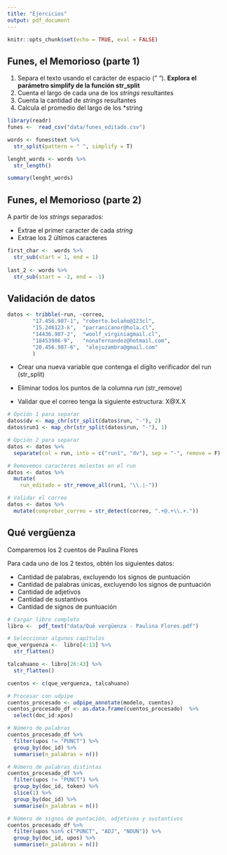 ```yaml
---
title: "Ejercicios"
output: pdf_document
---
```


```r
knitr::opts_chunk$set(echo = TRUE, eval = FALSE)
```

## Funes, el Memorioso (parte 1)

1. Separa el texto usando el carácter de espacio (" "). **Explora el parámetro simplify de la función str_split**
2. Cuenta el largo de cada una de los *strings* resultantes
3. Cuenta la cantidad de *strings* resultantes 
4. Calcula el promedio del largo de los *string

```r
library(readr)
funes <-  read_csv("data/funes_editado.csv")

words <- funes$text %>% 
  str_split(pattern = " ", simplify = T) 

lenght_words <- words %>% 
  str_length()

summary(lenght_words)

```

## Funes, el Memorioso (parte 2)

A partir de los *strings* separados:

- Extrae el primer caracter de cada *string*
- Extrae los 2 últimos caracteres 

```r
first_char <-  words %>% 
  str_sub(start = 1, end = 1)
  
last_2 <- words %>% 
  str_sub(start = -2, end = -1)
```
## Validación de datos


```r
datos <- tribble(~run, ~correo,
        "17.456.987-1", "roberto.bolaño@123cl",
        "15.246123-k",  "parranicanor@hola.cl",
        "14436.987-2",  "woolf_virginiagmail.cl", 
        "18453986-9",   "nonafernandez@hotmail.com",
        "20.456.987-6",  "alejozambra@gmail.com"
        )
```


- Crear una nueva variable que contenga el dígito verificador del run (str_split)

- Eliminar todos los puntos de la columna *run* (str_remove)

- Validar que el correo tenga la siguiente estructura: X@X.X 

```r
# Opción 1 para separar
datos$dv <- map_chr(str_split(datos$run, "-"), 2)
datos$run1 <- map_chr(str_split(datos$run, "-"), 1)
```

```r
# Opción 2 para separar
datos <- datos %>% 
  separate(col = run, into = c("run1", "dv"), sep = "-", remove = F)

```

```r
# Removemos caracteres molestos en el run
datos <- datos %>% 
  mutate(
    run_editado = str_remove_all(run1, "\\.|-"))

```

```r
# Validar el correo
datos <- datos %>% 
  mutate(comprobar_correo = str_detect(correo, ".+@.+\\.+."))
```
## Qué vergüenza

Comparemos los 2 cuentos de Paulina Flores

Para cada uno de los 2 textos, obtén los siguientes datos:

- Cantidad de palabras, excluyendo los signos de puntuación
- Cantidad de palabras únicas, excluyendo los signos de puntuación
- Cantidad de adjetivos 
- Cantidad de sustantivos
- Cantidad de signos de puntuación 

```r
# Cargar libro completo
libro <-  pdf_text("data/Qué vergüenza - Paulina Flores.pdf")

# Seleccionar algunos capítulos
que_verguenza <-  libro[4:13] %>% 
  str_flatten()

talcahuano <- libro[26:43] %>% 
  str_flatten()

cuentos <- c(que_verguenza, talcahuano)

# Procesar con udpipe
cuentos_procesado <- udpipe_annotate(modelo, cuentos)
cuentos_procesado_df <- as.data.frame(cuentos_procesado)  %>% 
  select(doc_id:xpos)

```


```r

# Número de palabras
cuentos_procesado_df %>% 
  filter(upos != "PUNCT") %>% 
  group_by(doc_id) %>% 
  summarise(n_palabras = n())

# Número de palabras distintas
cuentos_procesado_df %>% 
  filter(upos != "PUNCT") %>% 
  group_by(doc_id, token) %>%
  slice(1) %>% 
  group_by(doc_id) %>% 
  summarise(n_palabras = n())

# Número de signos de puntación, adjetivos y sustantivos
cuentos_procesado_df %>% 
  filter(upos %in% c("PUNCT", "ADJ", "NOUN")) %>% 
  group_by(doc_id, upos) %>% 
  summarise(n_palabras = n())



```

